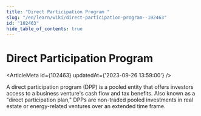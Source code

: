 ```yaml
---
title: "Direct Participation Program "
slug: "/en/learn/wiki/direct-participation-program--102463"
id: "102463"
hide_table_of_contents: true
---
```



# Direct Participation Program 

<ArticleMeta id={102463} updatedAt={'2023-09-26 13:59:00'} />
<div className='border-solid border-b border-t-0 my-4 border-[var(--ifm-color-gray-300)]' />

A direct participation program (DPP) is a pooled entity that offers investors access to a business venture's cash flow and tax benefits. Also known as a "direct participation plan," DPPs are non-traded pooled investments in real estate or energy-related ventures over an extended time frame.
